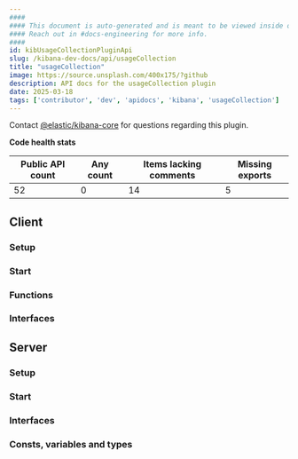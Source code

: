 ```yaml
---
####
#### This document is auto-generated and is meant to be viewed inside our experimental, new docs system.
#### Reach out in #docs-engineering for more info.
####
id: kibUsageCollectionPluginApi
slug: /kibana-dev-docs/api/usageCollection
title: "usageCollection"
image: https://source.unsplash.com/400x175/?github
description: API docs for the usageCollection plugin
date: 2025-03-18
tags: ['contributor', 'dev', 'apidocs', 'kibana', 'usageCollection']
---
```




Contact [@elastic/kibana-core](https://github.com/orgs/elastic/teams/kibana-core) for questions regarding this plugin.

**Code health stats**

| Public API count  | Any count | Items lacking comments | Missing exports |
|-------------------|-----------|------------------------|-----------------|
| 52 | 0 | 14 | 5 |

## Client

### Setup
<DocDefinitionList data={[usageCollectionObj.client.setup]}/>

### Start
<DocDefinitionList data={[usageCollectionObj.client.start]}/>

### Functions
<DocDefinitionList data={usageCollectionObj.client.functions}/>

### Interfaces
<DocDefinitionList data={usageCollectionObj.client.interfaces}/>

## Server

### Setup
<DocDefinitionList data={[usageCollectionObj.server.setup]}/>

### Start
<DocDefinitionList data={[usageCollectionObj.server.start]}/>

### Interfaces
<DocDefinitionList data={usageCollectionObj.server.interfaces}/>

### Consts, variables and types
<DocDefinitionList data={usageCollectionObj.server.misc}/>


